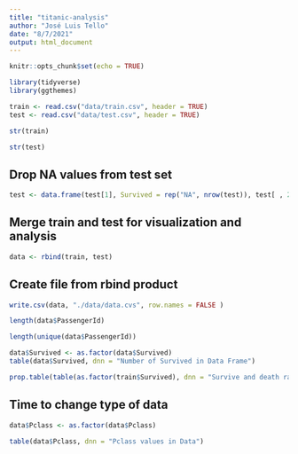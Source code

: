 ```yaml
---
title: "titanic-analysis"
author: "José Luis Tello"
date: "8/7/2021"
output: html_document
---
```


```r
knitr::opts_chunk$set(echo = TRUE)
```

```r
library(tidyverse)
library(ggthemes)
```

```r
train <- read.csv("data/train.csv", header = TRUE)
test <- read.csv("data/test.csv", header = TRUE)
```

```r
str(train)
```

```r
str(test)
```

## Drop NA values from test set
```r
test <- data.frame(test[1], Survived = rep("NA", nrow(test)), test[ , 2:ncol(test)])
```

## Merge train and test for visualization and analysis

```r
data <- rbind(train, test)
```

## Create file from rbind product
```r
write.csv(data, "./data/data.cvs", row.names = FALSE )
```

```r
length(data$PassengerId)
```

```r
length(unique(data$PassengerId))
```

```r
data$Survived <- as.factor(data$Survived)
table(data$Survived, dnn = "Number of Survived in Data Frame")
```

```r
prop.table(table(as.factor(train$Survived), dnn = "Survive and death ratio in Train Data"))
```

## Time to change type of data

```r
data$Pclass <- as.factor(data$Pclass)
```


```r
table(data$Pclass, dnn = "Pclass values in Data")
```










